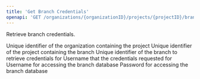 ```yaml
---
title: 'Get Branch Credentials'
openapi: 'GET /organizations/{organizationID}/projects/{projectID}/branches/{branchID}/credentials'
---
```


Retrieve branch credentials.

<ParamField path="organizationID" type="string" required>
  Unique identifier of the organization containing the project
</ParamField>

<ParamField path="projectID" type="string" required>
  Unique identifier of the project containing the branch
</ParamField>

<ParamField path="branchID" type="string" required>
  Unique identifier of the branch to retrieve credentials for
</ParamField>

<ParamField query="username" type="string">
  Username that the credentials requested for
</ParamField>

<ResponseField name="username" type="string">
  Username for accessing the branch database
</ResponseField>
<ResponseField name="password" type="string">
  Password for accessing the branch database
</ResponseField>
